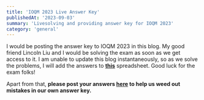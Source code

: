 ```yaml
---
title: 'IOQM 2023 Live Answer Key'
publishedAt: '2023-09-03'
summary: 'Livesolving and providing answer key for IOQM 2023'
category: 'general'
---
```


I would be posting the answer key to IOQM 2023 in this blog. My good friend Lincoln Liu and I would be solving the exam as soon as we get access to it. I am unable to update this blog instantaneously, so as we solve the problems, I will add the answers to **[this](https://docs.google.com/spreadsheets/d/1FDiNijrESp3COx8n10qcHCOXoIR7tupq4sgsxT_jxaQ/edit?usp=sharing)**  spreadsheet. Good luck for the exam folks!

Apart from that, **please post your answers [here](https://forms.gle/XmQY4s8tMeCC9w6p9) to help us weed out mistakes in our own answer key.**